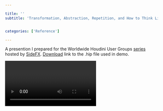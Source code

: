 ```yaml
---

title: ''
subtitle: 'Transformation, Abstraction, Repetition, and How to Think Like a Chef.'


categories: ['Reference']

---
```



<!-- 
This is a Link to the .hip file I prepared for SideFX Worldwide HUG presentation. -->
A presention I prepared for the Worldwide Houdini User Groups [series](https://www.sidefx.com/houdini-hive/worldwide-hug/) hosted by [SideFX](https://www.sidefx.com/). [Download](https://www.dropbox.com/s/wvgv0ly9zlu1ghg/hhx_Worldwide_HUG.zip?dl=1) link to the .hip file used in demo.

<Video source="https://www.youtube.com/embed/ZlY7Uo0RWzw?rel=0" ratio='56.25' />



